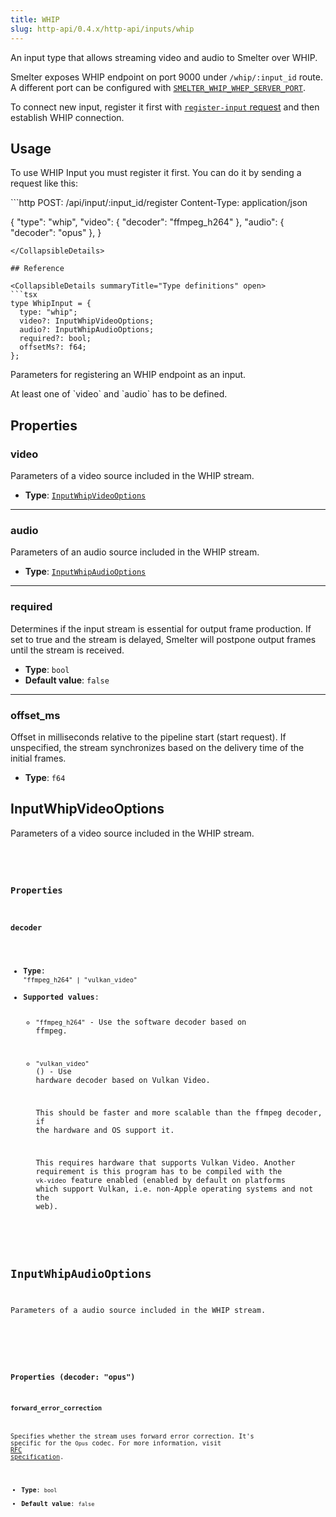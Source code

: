```yaml
---
title: WHIP
slug: http-api/0.4.x/http-api/inputs/whip
---
```



An input type that allows streaming video and audio to Smelter over WHIP.

Smelter exposes WHIP endpoint on port 9000 under `/whip/:input_id` route. A different port can be
configured with [`SMELTER_WHIP_WHEP_SERVER_PORT`](/deployment/configuration#smelter_whip_whep_server_port).

To connect new input, register it first with [`register-input` request](/http-api/0.4.x/routes#register-input)
and then establish WHIP connection.

## Usage

To use WHIP Input you must register it first. You can do it by sending a request like this:

<CollapsibleDetails summaryTitle="Example request" open>
  ```http
  POST: /api/input/:input_id/register
  Content-Type: application/json

  {
    "type": "whip",
    "video": {
      "decoder": "ffmpeg_h264"
    },
    "audio": {
      "decoder": "opus"
    },
  }
  ```
</CollapsibleDetails>

## Reference

<CollapsibleDetails summaryTitle="Type definitions" open>
  ```tsx
  type WhipInput = {
    type: "whip";
    video?: InputWhipVideoOptions;
    audio?: InputWhipAudioOptions;
    required?: bool;
    offsetMs?: f64;
  };
  ```
</CollapsibleDetails>

Parameters for registering an WHIP endpoint as an input.

<Aside>At least one of `video` and `audio` has to be defined.</Aside>

## Properties

### video

Parameters of a video source included in the WHIP stream.

* **Type**: [`InputWhipVideoOptions`](/http-api/0.4.x/inputs/whip#inputwhipvideooptions)

***

### audio

Parameters of an audio source included in the WHIP stream.

* **Type**: [`InputWhipAudioOptions`](/http-api/0.4.x/inputs/whip#inputwhipaudiooptions)

***

### required

Determines if the input stream is essential for output frame production. If set to true and the stream is delayed, Smelter will postpone output frames until the stream is received.

* **Type**: `bool`
* **Default value**: `false`

***

### offset\_ms

Offset in milliseconds relative to the pipeline start (start request). If unspecified, the stream synchronizes based on the delivery time of the initial frames.

* **Type**: `f64`

## InputWhipVideoOptions

Parameters of a video source included in the WHIP stream.

<CollapsibleDetails summaryTitle="Type definitions" open>
  <Code
    code={`
type InputWhipVideoOptions = {
  decoder: "ffmpeg_h264" | "vulkan_video";
}
`}
    lang="tsx"
  />
</CollapsibleDetails>

### Properties

#### decoder

* **Type**: `"ffmpeg_h264" | "vulkan_video"`
* **Supported values**:
  * `"ffmpeg_h264"` - Use the software decoder based on ffmpeg.
  * `"vulkan_video"` (<Badge text="Required feature:vk-video" variant="note" />) - Use hardware decoder based on Vulkan Video.

    This should be faster and more scalable than the ffmpeg decoder, if the hardware and OS
    support it.

    This requires hardware that supports Vulkan Video. Another requirement is this program has
    to be compiled with the `vk-video` feature enabled (enabled by default on platforms which
    support Vulkan, i.e. non-Apple operating systems and not the web).

## InputWhipAudioOptions

Parameters of a audio source included in the WHIP stream.

<CollapsibleDetails summaryTitle="Type definitions" open>
  <Code
    code={`
type InputWhipAudioOptions = {
  decoder: "opus";
  forward_error_correction?: bool;
}
`}
    lang="tsx"
  />
</CollapsibleDetails>

### Properties (decoder: "opus")

#### forward\_error\_correction

Specifies whether the stream uses forward error correction. It's specific for the `Opus` codec. For more information, visit <a href="https://datatracker.ietf.org/doc/html/rfc6716#section-2.1.7" target="_blank">RFC specification</a>.

* **Type**: `bool`
* **Default value**: `false`

